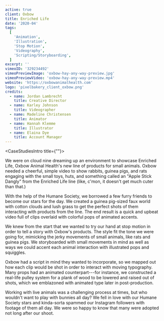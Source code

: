 ```yaml
---
active: true
client: Oxbow
title: Enriched Life
date: '2020-04'
tags:
  [
    'Animation',
    'Illustration',
    'Stop Motion',
    'Videography',
    'Scripting/Storyboarding',
  ]
excerpt: ''
vimeoID: '329234492'
vimeoPreviewImage: 'oxbow-hay-any-way-preview.jpg'
vimeoPreviewVideo: 'oxbow-hay-any-way-preview.mp4'
website: 'https://oxbowanimalhealth.com'
logo: 'pixelbakery_client_oxbow.png'
credits:
  - name: Jordan Lambrecht
    title: Creative Director
  - name: Karley Johnson
    title: Videographer
  - name: Madeline Christensen
    title: Animator
  - name: Hannah Klemme
    title: Illustrator
  - name: Elaina Dye
    title: Account Manager
---
```


<CaseStudiesIntro title={""}>

We were on cloud nine dreaming up an environment to showcase Enriched Life, Oxbow Animal Health's new line of products for small animals. Oxbow needed a cheerful, simple video to show rabbits, guinea pigs, and rats engaging with the small toys, huts, and something called an "Apple Stick Dangly" from the Enriched Life line (like, c'mon, it doesn't get much cuter than that.)

With the help of the Humane Society, we borrowed a few furry friends to become our stars for the day. We created a guinea pig-sized faux world with cotton clouds and lush grass to get the perfect shots of them interacting with products from the line. The end result is a quick and upbeat video full of clips overlaid with colorful pops of animated accents.

</CaseStudiesIntro>
<CaseStudiesTags/>
<CaseStudiesDescription textColor={'cream'} bgColor={'pink-light'} headerColor={'pink'} header={'Process'}>

We knew from the start that we wanted to try our hand at stop motion in order to tell a story with Oxbow's products. The style fit the tone we were going for, mimicking the jerky movements of small animals, like rats and guinea pigs. We storyboarded with small movements in mind as well as ways we could accent each animal interaction with illustrated pops and squiggles.

Oxbow had a script in mind they wanted to incorporate, so we mapped out how each clip would be shot in order to interact with moving typography. Many props had an animated counterpart---for instance, we constructed a real-life pulley system for a plank of wood to be lowered and raised out of shots, which we emblazoned with animated type later in post-production.

Working with live animals was a challenging process at times, but who wouldn't want to play with bunnies all day? We fell in love with our Humane Society stars and kinda-sorta spammed our Instagram followers with footage of them all day. We were so happy to know that many were adopted not long after our shoot.

</CaseStudiesDescription>